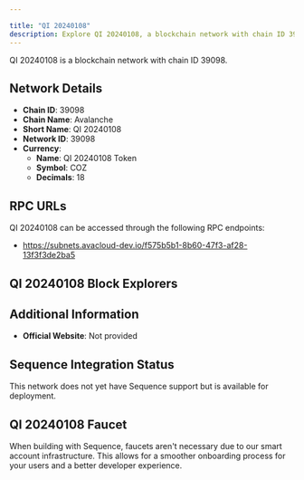 ```yaml
---

title: "QI 20240108"
description: Explore QI 20240108, a blockchain network with chain ID 39098. Learn about its native currency, QI 20240108 Token, and how to interact with the network.
---
```




QI 20240108 is a blockchain network with chain ID 39098.

## Network Details

- **Chain ID**: 39098
- **Chain Name**: Avalanche
- **Short Name**: QI 20240108
- **Network ID**: 39098
- **Currency**: 
  - **Name**: QI 20240108 Token
  - **Symbol**: COZ
  - **Decimals**: 18

## RPC URLs

QI 20240108 can be accessed through the following RPC endpoints:

- https://subnets.avacloud-dev.io/f575b5b1-8b60-47f3-af28-13f3f3de2ba5

## QI 20240108 Block Explorers



## Additional Information

- **Official Website**: Not provided

## Sequence Integration Status

This network does not yet have Sequence support but is available for deployment.

## QI 20240108 Faucet

When building with Sequence, faucets aren't necessary due to our smart account infrastructure. This allows for a smoother onboarding process for your users and a better developer experience.

